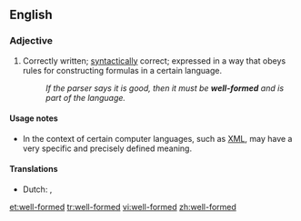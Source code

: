 ==English==

===Adjective===
{{en-adj|pos=[[well]]-[[formed]]|-}}

# {{context|linguistics|computing}} Correctly written; [[syntactically]] correct; expressed in a way that obeys rules for constructing formulas in a certain language.
#: ''If the parser says it is good, then it must be '''well-formed''' and is part of the language.''

====Usage notes====
* In the context of certain computer languages, such as [[XML]], {{term||well-formed}} may have a very specific and precisely defined meaning.

====Translations====
{{trans-top|syntactically correct}}
* Dutch: {{t|nl|welgevormd}}, {{t+|nl|goed}} {{t-|nl|gevormd}}
{{trans-mid}}
{{trans-bottom}}

[[et:well-formed]]
[[tr:well-formed]]
[[vi:well-formed]]
[[zh:well-formed]]